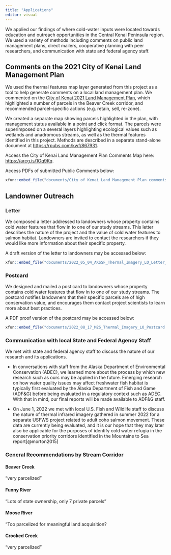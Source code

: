 ```yaml
---
title: "Applications"
editor: visual
---
```


We applied our findings of where cold-water inputs were located towards education and outreach opportunities in the Central Kenai Peninsula region. We used a variety of methods including comments on public land management plans, direct mailers, cooperative planning with peer researchers, and communication with state and federal agency staff.

## Comments on the 2021 City of Kenai Land Management Plan

We used the thermal features map layer generated from this project as a tool to help generate comments on a local land management plan. We commented on the [City of Kenai 2021 Land Management Plan](https://www.kenai.city/lands/page/land-management-plan), which highlighted a number of parcels in the Beaver Creek corridor, and recommended parcel-specific actions (e.g. retain, sell, re-zone).

We created a separate map showing parcels highlighted in the plan, with management status available in a point and click format. The parcels were superimposed on a several layers highlighting ecological values such as wetlands and anadromous streams, as well as the thermal features identified in this project. Methods are described in a separate stand-alone document at <https://rpubs.com/kwf/867931>.

Access the City of Kenai Land Management Plan Comments Map here: <https://arcg.is/1Oq9Kq>.

Access PDFs of submitted Public Comments below:

```r
xfun::embed_file("documents/City of Kenai Land Management Plan comments 20221031.zip", text = "City of Kenai 2021 Land Management Plan Comments")
```

## Landowner Outreach

### Letter

We composed a letter addressed to landowners whose property contains cold water features that flow in to one of our study streams. This letter describes the nature of the project and the value of cold water features to salmon habitat. Landowners are invited to contact the researchers if they would like more information about their specific property.

A draft version of the letter to landowners may be accessed below:

```r
xfun::embed_file("documents/2022_05_04_AKSSF_Thermal_Imagery_LO_Letter_BM_v3.docx", text = "Download Landowner Outreach Letter")
```

### Postcard

We designed and mailed a post card to landowners whose property contains cold water features that flow in to one of our study streams. The postcard notifies landowners that their specific parcels are of high conservation value, and encourages them contact project scientists to learn more about best practices.

A PDF proof version of the postcard may be accessed below:

```r
xfun::embed_file("documents/2022_08_17_M2S_Thermal_Imagery_LO_Postcard.pdf", text = "Download Landowner Outreach Postcard")
```

### Communication with local State and Federal Agency Staff

We met with state and federal agency staff to discuss the nature of our research and its applications.

-   In conversations with staff from the Alaska Department of Environmental Conservation (ADEC), we learned more about the process by which new research such as ours may be applied in the future. Emerging research on how water quality issues may affect freshwater fish habitat is typically first evaluated by the Alaska Department of Fish and Game (ADF&G) before being evaluated in a regulatory context such as ADEC. With that in mind, our final reports will be made available to ADF&G staff.

-   On June 1, 2022 we met with local U.S. Fish and Wildlife staff to discuss the nature of thermal infrared imagery gathered in summer 2022 for a separate USFWS project related to adult coho salmon movement. These data are currently being evaluated, and it is our hope that they may later also be applicable for the purposes of identify cold water refugia in the conservation priority corridors identified in the Mountains to Sea report[@morton2015]

### General Recommendations by Stream Corridor

#### Beaver Creek

"very parcelized"

#### Funny River

"Lots of state ownership, only 7 private parcels"

#### Moose River

"Too parcelized for meaningful land acquisition?

#### Crooked Creek

"very parcelized"

